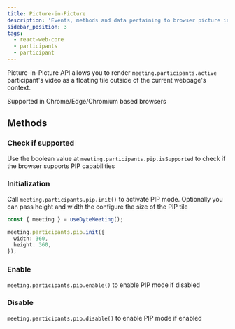 ```yaml
---
title: Picture-in-Picture
description: 'Events, methods and data pertaining to browser picture in picture mode'
sidebar_position: 3
tags:
  - react-web-core
  - participants
  - participant
---
```


Picture-in-Picture API allows you to render `meeting.participants.active` participant's video as a floating tile outside of the current webpage's context.

Supported in Chrome/Edge/Chromium based browsers

## Methods

### Check if supported

Use the boolean value at `meeting.participants.pip.isSupported` to check if the browser supports PIP capabilities

### Initialization

Call `meeting.participants.pip.init()` to activate PIP mode. Optionally you can pass height and width the configure the size of the PIP tile

```ts
const { meeting } = useDyteMeeting();

meeting.participants.pip.init({
  width: 360,
  height: 360,
});
```

### Enable

`meeting.participants.pip.enable()` to enable PIP mode if disabled

### Disable

`meeting.participants.pip.disable()` to enable PIP mode if enabled

<head>
  <title>React Web Core Picture-in-Picture</title>
</head>
